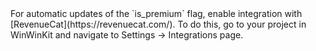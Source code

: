<Tip>
  For automatic updates of the `is_premium` flag, enable integration with
  [RevenueCat](https://revenuecat.com/). To do this, go to your project in
  WinWinKit and navigate to Settings -> Integrations page.
</Tip>
